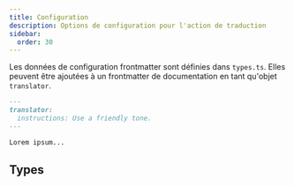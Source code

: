 ```yaml
---
title: Configuration
description: Options de configuration pour l'action de traduction
sidebar:
  order: 30
---
```



Les données de configuration frontmatter sont définies dans `types.ts`.
Elles peuvent être ajoutées à un frontmatter de documentation en tant qu'objet `translator`.

```markdown
---
translator:
  instructions: Use a friendly tone.
---

Lorem ipsum...
```

## Types

<Code lang="ts" code={types} title="Types de configuration" />
